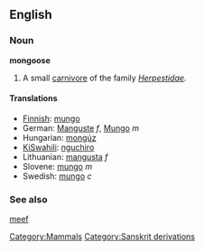 ==English==
===Noun===
'''mongoose'''
{{wikipedia}}
# A small [[carnivore]] of the family ''[[Herpestidae]]''.

====Translations====
*[[Finnish]]: [[mungo]]
*German: [[Manguste]] ''f'', [[Mungo]] ''m''
*Hungarian: [[mongúz]]
*[[KiSwahili]]: [[nguchiro]]
*Lithuanian: [[mangusta]] ''f''
*Slovene: [[mungo]] ''m''
*Swedish: [[mungo]] ''c''

===See also===
[[meef]]

[[Category:Mammals]]
[[Category:Sanskrit derivations]]